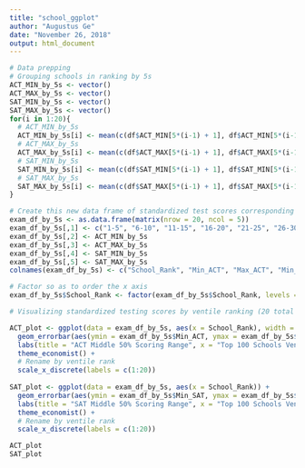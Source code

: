 ---
title: "school_ggplot"
author: "Augustus Ge"
date: "November 26, 2018"
output: html_document
---
```{r}
# Data prepping
# Grouping schools in ranking by 5s
ACT_MIN_by_5s <- vector()
ACT_MAX_by_5s <- vector()
SAT_MIN_by_5s <- vector()
SAT_MAX_by_5s <- vector()
for(i in 1:20){
  # ACT_MIN_by_5s
  ACT_MIN_by_5s[i] <- mean(c(df$ACT_MIN[5*(i-1) + 1], df$ACT_MIN[5*(i-1) + 2], df$ACT_MIN[5*(i-1) + 3], df$ACT_MIN[5*(i-1) + 4], df$ACT_MIN[5*(i-1) + 5]), na.rm = TRUE)
  # ACT_MAX_by_5s
  ACT_MAX_by_5s[i] <- mean(c(df$ACT_MAX[5*(i-1) + 1], df$ACT_MAX[5*(i-1) + 2], df$ACT_MAX[5*(i-1) + 3], df$ACT_MAX[5*(i-1) + 4], df$ACT_MAX[5*(i-1) + 5]), na.rm = TRUE)
  # SAT_MIN_by_5s
  SAT_MIN_by_5s[i] <- mean(c(df$SAT_MIN[5*(i-1) + 1], df$SAT_MIN[5*(i-1) + 2], df$SAT_MIN[5*(i-1) + 3], df$SAT_MIN[5*(i-1) + 4], df$SAT_MIN[5*(i-1) + 5]), na.rm = TRUE)
  # SAT_MAX_by_5s
  SAT_MAX_by_5s[i] <- mean(c(df$SAT_MAX[5*(i-1) + 1], df$SAT_MAX[5*(i-1) + 2], df$SAT_MAX[5*(i-1) + 3], df$SAT_MAX[5*(i-1) + 4], df$SAT_MAX[5*(i-1) + 5]), na.rm = TRUE)
}

# Create this new data frame of standardized test scores corresponding to school rank by 5s
exam_df_by_5s <- as.data.frame(matrix(nrow = 20, ncol = 5))
exam_df_by_5s[,1] <- c("1-5", "6-10", "11-15", "16-20", "21-25", "26-30", "31-35", "36-40", "41-45", "46-50", "51-55", "56-60", "61-65", "66-70", "71-75", "76-80", "81-85", "86-90", "91-95", "96-100")
exam_df_by_5s[,2] <- ACT_MIN_by_5s
exam_df_by_5s[,3] <- ACT_MAX_by_5s
exam_df_by_5s[,4] <- SAT_MIN_by_5s
exam_df_by_5s[,5] <- SAT_MAX_by_5s
colnames(exam_df_by_5s) <- c("School_Rank", "Min_ACT", "Max_ACT", "Min_SAT", "Max_SAT")

# Factor so as to order the x axis 
exam_df_by_5s$School_Rank <- factor(exam_df_by_5s$School_Rank, levels = exam_df_by_5s[,1])


```



```{r}
# Visualizing standardized testing scores by ventile ranking (20 total groups)

ACT_plot <- ggplot(data = exam_df_by_5s, aes(x = School_Rank), width = .1) +
  geom_errorbar(aes(ymin = exam_df_by_5s$Min_ACT, ymax = exam_df_by_5s$Max_ACT), color = "blue", size = 1.2, alpha = .7) + 
  labs(title = "ACT Middle 50% Scoring Range", x = "Top 100 Schools Ventiles", y = "ACT Score") +
  theme_economist() +
  # Rename by ventile rank
  scale_x_discrete(labels = c(1:20))
  
SAT_plot <- ggplot(data = exam_df_by_5s, aes(x = School_Rank)) +
  geom_errorbar(aes(ymin = exam_df_by_5s$Min_SAT, ymax = exam_df_by_5s$Max_SAT), color = "blue", size = 1.2, alpha = .7) +
  labs(title = "SAT Middle 50% Scoring Range", x = "Top 100 Schools Ventiles", y = "SAT Score") +
  theme_economist() +
  # Rename by ventile rank
  scale_x_discrete(labels = c(1:20))

ACT_plot
SAT_plot
  
```
